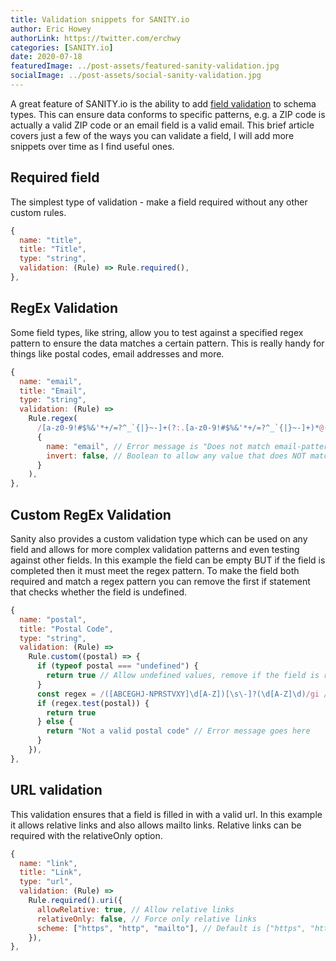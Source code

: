 ```yaml
---
title: Validation snippets for SANITY.io
author: Eric Howey
authorLink: https://twitter.com/erchwy
categories: [SANITY.io]
date: 2020-07-18
featuredImage: ../post-assets/featured-sanity-validation.jpg
socialImage: ../post-assets/social-sanity-validation.jpg
---
```


A great feature of SANITY.io is the ability to add [field validation](https://www.sanity.io/docs/validation) to schema types. This can ensure data conforms to specific patterns, e.g. a ZIP code is actually a valid ZIP code or an email field is a valid email. This brief article covers just a few of the ways you can validate a field, I will add more snippets over time as I find useful ones.

## Required field

The simplest type of validation - make a field required without any other custom rules.

```js
{
  name: "title",
  title: "Title",
  type: "string",
  validation: (Rule) => Rule.required(),
},
```

## RegEx Validation

Some field types, like string, allow you to test against a specified regex pattern to ensure the data matches a certain pattern. This is really handy for things like postal codes, email addresses and more.

```js
{
  name: "email",
  title: "Email",
  type: "string",
  validation: (Rule) =>
    Rule.regex(
      /[a-z0-9!#$%&'*+/=?^_`{|}~-]+(?:.[a-z0-9!#$%&'*+/=?^_`{|}~-]+)*@(?:[a-z0-9](?:[a-z0-9-]*[a-z0-9])?.)+[a-z0-9](?:[a-z0-9-]*[a-z0-9])?/,
      {
        name: "email", // Error message is "Does not match email-pattern"
        invert: false, // Boolean to allow any value that does NOT match pattern
      }
    ),
},
```

## Custom RegEx Validation

Sanity also provides a custom validation type which can be used on any field and allows for more complex validation patterns and even testing against other fields. In this example the field can be empty BUT if the field is completed then it must meet the regex pattern. To make the field both required and match a regex pattern you can remove the first if statement that checks whether the field is undefined.

```js
{
  name: "postal",
  title: "Postal Code",
  type: "string",
  validation: (Rule) =>
    Rule.custom((postal) => {
      if (typeof postal === "undefined") {
        return true // Allow undefined values, remove if the field is required
      }
      const regex = /([ABCEGHJ-NPRSTVXY]\d[A-Z])[\s\-]?(\d[A-Z]\d)/gi // Regex pattern goes here
      if (regex.test(postal)) {
        return true
      } else {
        return "Not a valid postal code" // Error message goes here
      }
    }),
},
```

## URL validation

This validation ensures that a field is filled in with a valid url. In this example it allows relative links and also allows mailto links. Relative links can be required with the relativeOnly option.

```js
{
  name: "link",
  title: "Link",
  type: "url",
  validation: (Rule) =>
    Rule.required().uri({
      allowRelative: true, // Allow relative links
      relativeOnly: false, // Force only relative links
      scheme: ["https", "http", "mailto"], // Default is ["https", "http"]
    }),
},
```
